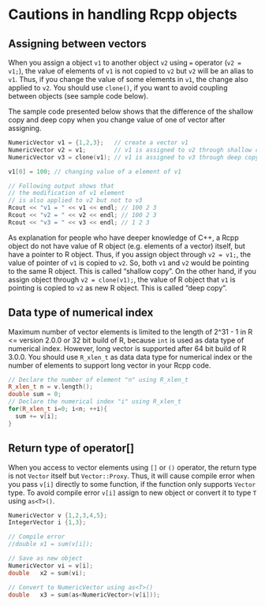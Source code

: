 # Cautions in handling Rcpp objects

## Assigning between vectors

When you assign a object `v1` to another object `v2` using `=` operator (`v2 = v1;`), the value of elements  of `v1` is not copied to `v2` but `v2` will be an alias to `v1`. Thus, if you change the value of some elements in `v1`, the change also applied to `v2`. You should use `clone()`, if you want to avoid coupling between objects (see sample code below).

The sample code presented below shows that the difference of the shallow copy and deep copy when you change value of one of vector after assigning.

```cpp
NumericVector v1 = {1,2,3};   // create a vector v1
NumericVector v2 = v1;        // v1 is assigned to v2 through shallow copy.
NumericVector v3 = clone(v1); // v1 is assigned to v3 through deep copy.

v1[0] = 100; // changing value of a element of v1

// Following output shows that
// the modification of v1 element
// is also applied to v2 but not to v3
Rcout << "v1 = " << v1 << endl; // 100 2 3
Rcout << "v2 = " << v2 << endl; // 100 2 3
Rcout << "v3 = " << v3 << endl; // 1 2 3
```
As explanation for people who have deeper knowledge of C++, a Rcpp object do not have value of R object (e.g. elements of a vector) itself, but have a pointer to R object. Thus, if you assign object through `v2 = v1;`, the value of pointer of `v1` is copied to `v2`. So, both `v1` and `v2` would be pointing to the same R object. This is called "shallow copy". On the other hand, if you assign object through `v2 = clone(v1);`, the value of R object that `v1` is pointing is copied to `v2` as new R object. This is called "deep copy".



## Data type of numerical index

Maximum number of vector elements is limited to the length of 2^31 - 1 in R <= version 2.0.0 or 32 bit build of R, because `int` is used as data type of numerical index. However, long vector is supported after 64 bit build of R 3.0.0. You should use `R_xlen_t` as data data type for numerical index or the number of elements to support long vector in your Rcpp code.

```cpp
// Declare the number of element "n" using R_xlen_t
R_xlen_t n = v.length();
double sum = 0;
// Declare the numerical index "i" using R_xlen_t
for(R_xlen_t i=0; i<n; ++i){
  sum += v[i];
}
```



## Return type of operator[]

When you access to vector elements using `[]` or `()` operator, the return type is not `Vector` itself but `Vector::Proxy`. Thus, it will cause compile error when you pass `v[i]` directly to some function, if the function only supports `Vector` type. To avoid compile error `v[i]` assign to new object or convert it to type `T` using `as<T>()`.


```cpp
NumericVector v {1,2,3,4,5};
IntegerVector i {1,3};

// Compile error
//double x1 = sum(v[i]);

// Save as new object
NumericVector vi = v[i];
double   x2 = sum(vi);

// Convert to NumericVector using as<T>()
double   x3 = sum(as<NumericVector>(v[i]));
```
